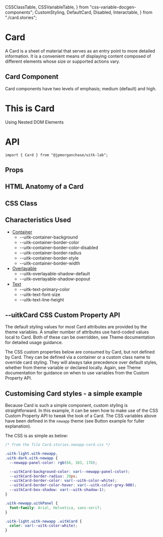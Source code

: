   CSSClassTable,
  CSSVariableTable,
} from "css-variable-docgen-components";
  CustomStyling,
  DefaultCard,
  Disabled,
  Interactable,
} from "./card.stories";

<Meta title="Lab/Card/Doc" component={Card} />

# Card

A Card is a sheet of material that serves as an entry point to more detailed information. It is a convenient means of displaying content composed of different elements whose size or supported actions vary.

## Card Component

Card components have two levels of emphasis; medium (default) and high.

<Canvas>
  <Story name="Card" decorators={[withFlexGap]}>
    <Card>
      <div>
        <h1>This is Card</h1>
        <span>Using Nested DOM Elements</span>
      </div>
    </Card>
  </Story>
</Canvas>

# API

```
import { Card } from "@jpmorganchase/uitk-lab";
```

## Props

<ArgsTable of={Card} />

## HTML Anatomy of a Card

<Canvas>
  <ComponentAnatomy showLegend>
    <DefaultCard />
  </ComponentAnatomy>
  <ComponentAnatomy showLegend>
    <Disabled />
  </ComponentAnatomy>
  <ComponentAnatomy showLegend>
    <Interactable />
  </ComponentAnatomy>
</Canvas>

## CSS Class

<CSSClassTable of={Card} />

## Characteristics Used

- [Container](/docs/documentation-styles-and-theming-characteristics-container--all)
  - --uitk-container-background
  - --uitk-container-border-color
  - --uitk-container-border-color-disabled
  - --uitk-container-border-radius
  - --uitk-container-border-style
  - --uitk-container-border-width
- [Overlayable](/docs/themes-toolkit-characteristics-overlayable--shadow)
  - --uitk-overlayable-shadow-default
  - --uitk-overlayable-shadow-popout
- [Text](/docs/documentation-styles-and-theming-characteristics-text--colors)
  - --uitk-text-primary-color
  - --uitk-text-font-size
  - --uitk-text-line-height

## --uitkCard CSS Custom Property API

The default styling values for most Card attributes are provided by the theme variables. A smaller number of attributes
use hard-coded values local to Card. Both of these can be overridden, see Theme documentation for detailed usage guidance.

The CSS custom properties below are consumed by Card, but not defined by Card. They can be defined via a container or
a custom class name to override card styling. They will always take precedence over default styles, whether from theme variable
or declared locally. Again, see Theme documentation for guidance on when to use variables from the Custom Property API.

<CSSVariableTable of={Card} />

## Customising Card styles - a simple example

Because Card is such a simple component, custom styling is straightforward. In this example, it can be seen how to make use of the CSS Custom Property API to
tweak the look of a Card. The CSS variables above have been defined in the `newapp` theme (see Button example for fuller explanation).

<Canvas>
  <Story name="Custom Panel Styling" decorators={[withFlexGap]}>
    <CustomStyling />
  </Story>
</Canvas>

The CSS is as simple as below:

```css
/* from the file Card.stories.newapp-card.css */

.uitk-light.uitk-newapp,
.uitk-dark.uitk-newapp {
  --newapp-panel-color: rgb(66, 103, 178);

  --uitkCard-background-color: var(--newapp-panel-color);
  --uitkCard-border-radius: 20px;
  --uitkCard-border-color: var(--uitk-color-white);
  --uitkCard-border-color-hover: var(--uitk-color-grey-900);
  --uitkCard-box-shadow: var(--uitk-shadow-1);
}

.uitk-newapp.uitkPanel {
  font-family: Arial, Helvetica, sans-serif;
}

.uitk-light.uitk-newapp .uitkCard {
  color: var(--uitk-color-white);
}
```
